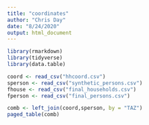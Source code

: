 ```yaml
---
title: "coordinates"
author: "Chris Day"
date: "8/24/2020"
output: html_document
---
```


```r
library(rmarkdown)
library(tidyverse)
library(data.table)
```

```r
coord <- read_csv("hhcoord.csv")
sperson <- read_csv("synthetic_persons.csv")
fhouse <- read_csv("final_households.csv")
fperson <- read_csv("final_persons.csv")
```


```r
comb <- left_join(coord,sperson, by = "TAZ")
paged_table(comb)
```

